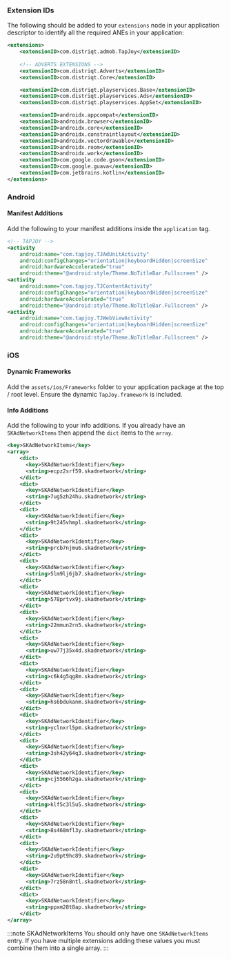 
### Extension IDs

The following should be added to your `extensions` node in your application descriptor to identify all the required ANEs in your application:

```xml
<extensions>
	<extensionID>com.distriqt.admob.TapJoy</extensionID>
	
	<!-- ADVERTS EXTENSIONS -->
	<extensionID>com.distriqt.Adverts</extensionID>
	<extensionID>com.distriqt.Core</extensionID>

	<extensionID>com.distriqt.playservices.Base</extensionID>
	<extensionID>com.distriqt.playservices.Ads</extensionID>
	<extensionID>com.distriqt.playservices.AppSet</extensionID>

	<extensionID>androidx.appcompat</extensionID>
	<extensionID>androidx.browser</extensionID>
	<extensionID>androidx.core</extensionID>
	<extensionID>androidx.constraintlayout</extensionID>
	<extensionID>androidx.vectordrawable</extensionID>
	<extensionID>androidx.room</extensionID>
	<extensionID>androidx.work</extensionID>
	<extensionID>com.google.code.gson</extensionID>
	<extensionID>com.google.guava</extensionID>
	<extensionID>com.jetbrains.kotlin</extensionID>
</extensions>
```

### Android

#### Manifest Additions

Add the following to your manifest additions inside the `application` tag. 

```xml
<!-- TAPJOY -->
<activity
    android:name="com.tapjoy.TJAdUnitActivity"
    android:configChanges="orientation|keyboardHidden|screenSize"
    android:hardwareAccelerated="true"
    android:theme="@android:style/Theme.NoTitleBar.Fullscreen" />
<activity
    android:name="com.tapjoy.TJContentActivity"
    android:configChanges="orientation|keyboardHidden|screenSize"
    android:hardwareAccelerated="true"
    android:theme="@android:style/Theme.NoTitleBar.Fullscreen" />
<activity
    android:name="com.tapjoy.TJWebViewActivity"
    android:configChanges="orientation|keyboardHidden|screenSize"
    android:hardwareAccelerated="true"
    android:theme="@android:style/Theme.NoTitleBar.Fullscreen" />
```


### iOS


#### Dynamic Frameworks

Add the `assets/ios/Frameworks` folder to your application package at the top / root level. 
Ensure the dynamic `TapJoy.framework` is included.



#### Info Additions


Add the following to your info additions. If you already have an `SKAdNetworkItems` then append the `dict` items to the `array`.


```xml
<key>SKAdNetworkItems</key>
<array>
    <dict>
      <key>SKAdNetworkIdentifier</key>
      <string>ecpz2srf59.skadnetwork</string>
    </dict>
    <dict>
      <key>SKAdNetworkIdentifier</key>
      <string>7ug5zh24hu.skadnetwork</string>
    </dict>
    <dict>
      <key>SKAdNetworkIdentifier</key>
      <string>9t245vhmpl.skadnetwork</string>
    </dict>
    <dict>
      <key>SKAdNetworkIdentifier</key>
      <string>prcb7njmu6.skadnetwork</string>
    </dict>
    <dict>
      <key>SKAdNetworkIdentifier</key>
      <string>5lm9lj6jb7.skadnetwork</string>
    </dict>
    <dict>
      <key>SKAdNetworkIdentifier</key>
      <string>578prtvx9j.skadnetwork</string>
    </dict>
    <dict>
      <key>SKAdNetworkIdentifier</key>
      <string>22mmun2rn5.skadnetwork</string>
    </dict>
    <dict>
      <key>SKAdNetworkIdentifier</key>
      <string>uw77j35x4d.skadnetwork</string>
    </dict>
    <dict>
      <key>SKAdNetworkIdentifier</key>
      <string>c6k4g5qg8m.skadnetwork</string>
    </dict>
    <dict>
      <key>SKAdNetworkIdentifier</key>
      <string>hs6bdukanm.skadnetwork</string>
    </dict>
    <dict>
      <key>SKAdNetworkIdentifier</key>
      <string>yclnxrl5pm.skadnetwork</string>
    </dict>
    <dict>
      <key>SKAdNetworkIdentifier</key>
      <string>3sh42y64q3.skadnetwork</string>
    </dict>
    <dict>
      <key>SKAdNetworkIdentifier</key>
      <string>cj5566h2ga.skadnetwork</string>
    </dict>
    <dict>
      <key>SKAdNetworkIdentifier</key>
      <string>klf5c3l5u5.skadnetwork</string>
    </dict>
    <dict>
      <key>SKAdNetworkIdentifier</key>
      <string>8s468mfl3y.skadnetwork</string>
    </dict>
    <dict>
      <key>SKAdNetworkIdentifier</key>
      <string>2u9pt9hc89.skadnetwork</string>
    </dict>
    <dict>
      <key>SKAdNetworkIdentifier</key>
      <string>7rz58n8ntl.skadnetwork</string>
    </dict>
    <dict>
      <key>SKAdNetworkIdentifier</key>
      <string>ppxm28t8ap.skadnetwork</string>
    </dict>
</array>
```

:::note SKAdNetworkItems
You should only have one `SKAdNetworkItems` entry. If you have multiple extensions adding these values you must combine them into a single array.
:::

